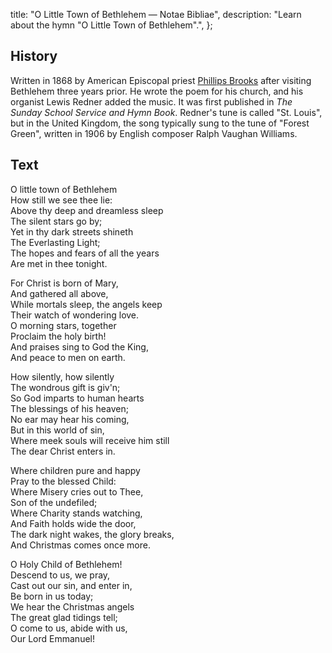   title: "O Little Town of Bethlehem — Notae Bibliae",
  description: "Learn about the hymn \"O Little Town of Bethlehem\".",
};

<Initial text="O Little Town of Bethlehem" />

## History

Written in 1868 by American Episcopal priest [Phillips Brooks](/liturgy/music/composers/phillips-brooks) after visiting Bethlehem three years prior. He wrote the poem for his church, and his organist Lewis Redner added the music. It was first published in *The Sunday School Service and Hymn Book*. Redner's tune is called "St. Louis", but in the United Kingdom, the song typically sung to the tune of "Forest Green", written in 1906 by English composer Ralph Vaughan Williams.

## Text

O little town of Bethlehem<br/>
How still we see thee lie:<br/>
Above thy deep and dreamless sleep<br/>
The silent stars go by;<br/>
Yet in thy dark streets shineth<br/>
The Everlasting Light;<br/>
The hopes and fears of all the years<br/>
Are met in thee tonight.

For Christ is born of Mary,<br/>
And gathered all above,<br/>
While mortals sleep, the angels keep<br/>
Their watch of wondering love.<br/>
O morning stars, together<br/>
Proclaim the holy birth!<br/>
And praises sing to God the King,<br/>
And peace to men on earth.

How silently, how silently<br/>
The wondrous gift is giv'n;<br/>
So God imparts to human hearts<br/>
The blessings of his heaven;<br/>
No ear may hear his coming,<br/>
But in this world of sin,<br/>
Where meek souls will receive him still<br/>
The dear Christ enters in.

Where children pure and happy<br/>
Pray to the blessed Child:<br/>
Where Misery cries out to Thee,<br/>
Son of the undefiled;<br/>
Where Charity stands watching,<br/>
And Faith holds wide the door,<br/>
The dark night wakes, the glory breaks,<br/>
And Christmas comes once more.

O Holy Child of Bethlehem!<br/>
Descend to us, we pray,<br/>
Cast out our sin, and enter in,<br/>
Be born in us today;<br/>
We hear the Christmas angels<br/>
The great glad tidings tell;<br/>
O come to us, abide with us,<br/>
Our Lord Emmanuel!
